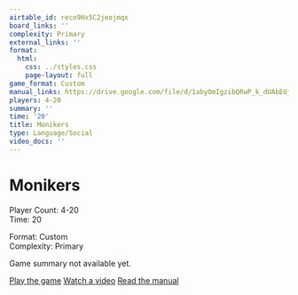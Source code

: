 ```yaml
---
airtable_id: reco9Hx5C2jeojmqx
board_links: ''
complexity: Primary
external_links: ''
format:
  html:
    css: ../styles.css
    page-layout: full
game_format: Custom
manual_links: https://drive.google.com/file/d/1abyOmIgzibQRwP_k_dUAbEUjNPWQyKRh/view?usp=drive_link
players: 4-20
summary: ''
time: '20'
title: Monikers
type: Language/Social
video_docs: ''
---
```


# Monikers

:::{.game-info-box}
:::{.game-stats}
:::{.left-stats}
Player Count: 4-20  
Time: 20
:::
:::{.right-stats}
Format: Custom  
Complexity: Primary
:::
:::
:::

Game summary not available yet.

:::{.game-actions}
<a href="#" class="btn btn-play disabled-button"><i class="fa fa-gamepad"></i> Play the game</a>
<a href="#" class="btn btn-watch disabled-button"><i class="fa fa-video"></i> Watch a video</a>
<a href="https://drive.google.com/file/d/1abyOmIgzibQRwP_k_dUAbEUjNPWQyKRh/view?usp=drive_link" class="btn btn-manual"><i class="fa"></i> Read the manual</a>
:::